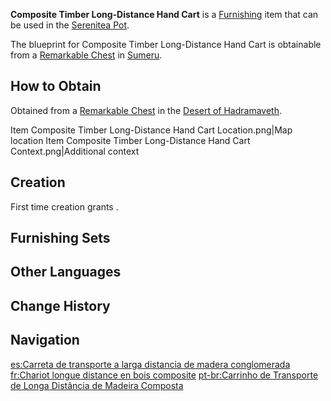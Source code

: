 {{Furnishing Infobox
|id             = 371130
|image          = Item Composite Timber Long-Distance Hand Cart.png
|category       = Courtyard
|subcategory    = Large Ornament
|quality        = 3
|adeptal_energy = 60
|load           = 95
|reduced_load   = 71
|description    = A cart assembled from a mix of [[Brightwood]] and [[Athel Wood]]. All of its components were designed with quick disassembly and replacement in mind, allowing for both stability and ease of maintenance during long trips. These carts may have to constantly travel between the rainforest and desert &mdash; two places with entirely different climates. Thus, they were crafted using wood from these two regions to ensure that its critical load-bearing structure stays intact throughout the trip.
|mention        = 
|blueprint      = Remarkable Chest
|source1        = 
}}
'''Composite Timber Long-Distance Hand Cart''' is a [[Furnishing]] item that can be used in the [[Serenitea Pot]].

The blueprint for Composite Timber Long-Distance Hand Cart is obtainable from a [[Remarkable Chest]] in [[Sumeru]].

==How to Obtain==
Obtained from a [[Remarkable Chest]] in the [[Desert of Hadramaveth]].
<gallery>
Item Composite Timber Long-Distance Hand Cart Location.png|Map location
Item Composite Timber Long-Distance Hand Cart Context.png|Additional context
</gallery>

==Creation==
First time creation grants {{Item|Trust|24|x=60}}.
{{Recipe
|type = Creation
|time = 14h
|Brightwood = 4
|Athel Wood = 4
|Fabric = 4
|sort = Brightwood;Athel Wood;Fabric
}}

==Furnishing Sets==
{{Craft Usage|type=Furnishing Set}}

==Other Languages==
{{Other Languages
|en      = Composite Timber Long-Distance Hand Cart
|zhs     = 复合木材长途货车
|zhs_rm  = Fùhé Mùcái Chángtú Huòchē
|zht     = 複合木材長途貨車
|zht_rm  = Fùhé Mùcái Chángtú Huòchē
|zh_tl   = 
|ja      = 複合材の長距離貨物車
|ja_rm   = Fukugouzai no Choukyori Kamotsusha{{Assumed}}
|ja_tl   = 
|ko      = 복합 목재 장거리 화물차
|ko_tl   = Composite Timber Long-Distance Truck
|es      = Carreta de transporte a larga distancia de madera conglomerada
|es_tl   = Conglomerate Wood Long-Distance Transport Cart
|fr      = Chariot longue distance en bois composite
|fr_tl   = Composite Timber Long-Distance Cart
|ru      = Повозка из композитной древесины
|ru_tl   = Composite Timber Carriage
|th      = รถขนสินค้าทางไกลจากไม้ผสม
|th_rm   = 
|th_tl   = 
|vi      = Xe Hàng Đường Dài Gỗ Hỗn Hợp
|vi_tl   = 
|de      = Langstrecken&shy;güterwagen aus Kompositholz
|de_tl   = Composite Wood Long Distance Freight Wagon
|id      = Truk Jarak Jauh Kayu Komposit
|id_tl   = Composite Timber Long-Distance Truck
|pt      = Carrinho de Transporte de Longa Distância de Madeira Composta
|pt_tl   = 
|tr      = Uzun Mesafe Kompozit El Arabası
|tr_tl   = 
|it      = Carretto per lunghi percorsi in legno composito
|it_tl   = Composite Timber Cart for Long-Distance Routes
}}

==Change History==
{{Change History|3.4}}

==Navigation==
{{Furnishing Navbox|exterior}}

[[es:Carreta de transporte a larga distancia de madera conglomerada]]
[[fr:Chariot longue distance en bois composite]]
[[pt-br:Carrinho de Transporte de Longa Distância de Madeira Composta]]